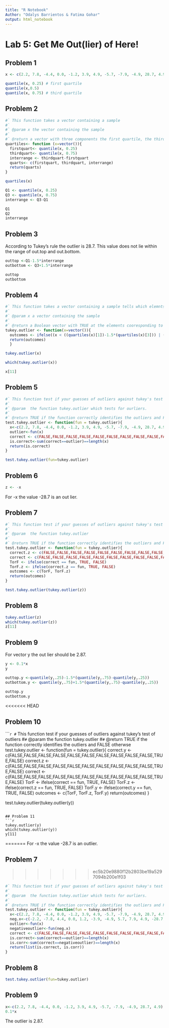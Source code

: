 ```yaml
---
title: "R Notebook"
Author: "Odalys Barrientos & Fatima Gohar"
output: html_notebook
---
```


# Lab 5: Get Me Out(lier) of Here!

## Problem 1
```r
x <- c(2.2, 7.8, -4.4, 0.0, -1.2, 3.9, 4.9, -5.7, -7.9, -4.9, 28.7, 4.9)

quantile(x, 0.25) # first quartile
quantile(x,0.5) 
quantile(x, 0.75) # third quartile
```

## Problem 2
```r
#` This function takes a vector containing a sample
#`
#` @param x the vector containing the sample
#`
#` @return a vector with three components the first quartile, the third quartile, and the interquartile
quartiles<- function (x=vector()){
  firstquart<- quantile(x, 0.25)
  thirdquart<- quantile(x, 0.75)
  interrange <- thirdquart-firstquart
  quarts<- c(firstquart, thirdquart, interrange)
  return(quarts)
}
```

```r
quartiles(x)

Q1 <- quantile(x, 0.25)
Q3 <- quantile(x, 0.75)
interrange <- Q3-Q1

Q1
Q2
interrange
```

## Problem 3
According to Tukey's rule the outlier is 28.7. This value does not lie within the range of out.top and out.bottom. 
```r
outtop <-Q1-1.5*interrange
outbottom <- Q3+1.5*interrange

outtop
outbottom
```

## Problem 4
```r
#` This function takes a vector containing a sample tells which elemnts of the sample are outliers 
#`
#` @param x a vector containing the sample 
#`
#` @return a Boolean vector with TRUE at the elements cooresponding to outlier observations and FALSE everywhere else
tukey.outlier <- function(x=vector()){
  outcomes <- ifelse((x < ((quartiles(x)[1])-1.5*(quartiles(x)[3])) | (x > ((quartiles(x)[2])+1.5*(quartiles(x)[3])))), TRUE, FALSE)
  return(outcomes)
  }
```

```r
tukey.outlier(x)

which(tukey.outlier(x))

x[11]
```

## Problem 5
```r
#` This function test if your guesses of outliers against tukey's test of outliers
#`
#` @param  the function tukey.outlier which tests for ourliers. 
#`
#` @return TRUE if the function correctly identifies the outliers and FALSE otherwise
test.tukey.outlier <- function(fun = tukey.outlier){
  x<-c(2.2, 7.8, -4.4, 0.0, -1.2, 3.9, 4.9, -5.7, -7.9, -4.9, 28.7, 4.9)
  outlier<-fun(x)
  correct <- c(FALSE,FALSE,FALSE,FALSE,FALSE,FALSE,FALSE,FALSE,FALSE,FALSE,TRUE,FALSE)
  is.correct<-sum(correct==outlier)==length(x)
  return(is.correct)
}

test.tukey.outlier(fun=tukey.outlier)
```

## Problem 6
```r
z <- -x
```
For -x the value -28.7 is an out lier. 

## Problem 7 
```r
#` This function test if your guesses of outliers against tukey's test of outliers
#`
#` @param  the function tukey.outlier 
#`
#` @return TRUE if the function correctly identifies the outliers and FALSE otherwse
test.tukey.outlier <- function(fun = tukey.outlier){
  correct.z <- c(FALSE,FALSE,FALSE,FALSE,FALSE,FALSE,FALSE,FALSE,FALSE,FALSE,TRUE,FALSE)
  correct <- c(FALSE,FALSE,FALSE,FALSE,FALSE,FALSE,FALSE,FALSE,FALSE,FALSE,TRUE,FALSE)
  TorF <- ifelse(correct == fun, TRUE, FALSE)
  TorF.z <- ifelse(correct.z == fun, TRUE, FALSE)
  outcomes <- c(TorF, TorF.z)
  return(outcomes)
}

test.tukey.outlier(tukey.outlier(z))
```

## Problem 8
```r
tukey.outlier(z)
which(tukey.outlier(z))
z[11]
```

## Problem 9
For vector y the out lier should be 2.87.
```r
y <- 0.1*x
y

outtop.y <-quantile(y,.25)-1.5*(quantile(y,.75)-quantile(y,.25))
outbottom.y <- quantile(y,.75)+1.5*(quantile(y,.75)-quantile(y,.25))

outtop.y
outbottom.y
```
<<<<<<< HEAD

## Problem 10
````r
#` This function test if your guesses of outliers against tukey's test of outliers
#`
#` @param  the function tukey.outlier 
#`
#` @return TRUE if the function correctly identifies the outliers and FALSE otherwse
test.tukey.outlier <- function(fun = tukey.outlier){
  correct.y <- c(FALSE,FALSE,FALSE,FALSE,FALSE,FALSE,FALSE,FALSE,FALSE,FALSE,TRUE,FALSE)
  correct.z <- c(FALSE,FALSE,FALSE,FALSE,FALSE,FALSE,FALSE,FALSE,FALSE,FALSE,TRUE,FALSE)
  correct <- c(FALSE,FALSE,FALSE,FALSE,FALSE,FALSE,FALSE,FALSE,FALSE,FALSE,TRUE,FALSE)
  TorF <- ifelse(correct == fun, TRUE, FALSE)
  TorF.z <- ifelse(correct.z == fun, TRUE, FALSE)
  TorF.y <- ifelse(correct.y == fun, TRUE, FALSE)
  outcomes <- c(TorF, TorF.z, TorF.y)
  return(outcomes)
}

test.tukey.outlier(tukey.outlier(y))
```

## Problem 11
```r
tukey.outlier(y)
which(tukey.outlier(y))
y[11]
```
=======
For -x the value -28.7 is an outlier. 

## Problem 7
>>>>>>> ec5b20e9880f12b2803be19a5297094b200e1f03

```r
#` This function test if your guesses of outliers against tukey's test of outliers
#`
#` @param  the function tukey.outlier which tests for ourliers. 
#`
#` @return TRUE if the function correctly identifies the outliers and FALSE otherwise
test.tukey.outlier <- function(fun = tukey.outlier){
  x<-c(2.2, 7.8, -4.4, 0.0, -1.2, 3.9, 4.9, -5.7, -7.9, -4.9, 28.7, 4.9)
  neg.x<-c(-2.2, -7.8, 4.4, 0.0, 1.2, -3.9, -4.9, 5.7, 7.9, 4.9, -28.7, -4.9)
  outlier<-fun(x)
  negativeoutlier<-fun(neg.x)
  correct <- c(FALSE,FALSE,FALSE,FALSE,FALSE,FALSE,FALSE,FALSE,FALSE,FALSE,TRUE,FALSE)
  is.correct<-sum(correct==outlier)==length(x)
  is.corr<-sum(correct==negativeoutlier)==length(x)
  return(list(is.correct, is.corr))
}

```
## Problem 8

```r
test.tukey.outlier(fun=tukey.outlier)
```

## Problem 9

```r
x<-c(2.2, 7.8, -4.4, 0.0, -1.2, 3.9, 4.9, -5.7, -7.9, -4.9, 28.7, 4.9)
0.1*x
```
The outlier is 2.87. 
